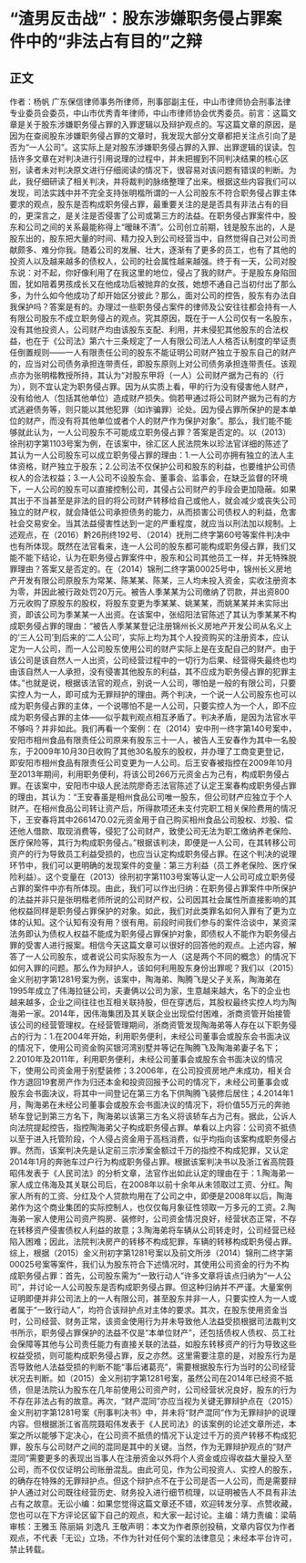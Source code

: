# “渣男反击战”：股东涉嫌职务侵占罪案件中的“非法占有目的”之辩
## 正文
作者：杨帆 广东保信律师事务所律师，刑事部副主任，中山市律师协会刑事法律专业委员会委员，中山市优秀青年律师，中山市律师协会优秀委员。前言：这篇文章是关于股东涉嫌职务侵占罪的入罪逻辑以及辩护观点的。写这篇文章的原因，是因为在查阅股东涉嫌职务侵占罪的文章时，我发现大部分文章都把关注点引向了是否为“一人公司”。这实际上是对股东涉嫌职务侵占罪的入罪、出罪逻辑的误读。包括许多文章在对判决进行引用说理的过程中，并未把握到不同判决结果的核心区别，读者未对判决原文进行仔细阅读的情况下，很容易对该问题有错误的判断。为此，我仔细研读了相关判决，并将裁判的脉络整理了出来。根据这些内容我们可以发现，司法实践中并不完全支持张明楷所谓的一人公司股东不符合职务侵占罪主体要求的观点，股东是否构成职务侵占罪，最重要关注的是是否具有非法占有的目的，更深言之，是关注是否侵害了公司或第三方的法益。在职务侵占罪案件中，股东和公司之间的关系最能称得上“暧昧不清”。公司创立前期，钱是股东出的，人是股东出的，股东把大量的时间、精力投入到公司经营当中，自然觉得自己对公司贡献颇多、难分你我。随着公司的发展、壮大，逐渐有了更多的员工，也有了其他的投资人以及越来越多的债权人，公司的社会属性越来越强。终于有一天，公司对股东说：对不起，你好像利用了在我这里的地位，侵占了我的财产。于是股东身陷囹圄，犹如陪着男孩成长又在他成功后被抛弃的女孩，她想不通自己当初付出了那么多，为什么如今他成功了却开始区分彼此？那么，面对公司的控告，股东有办法自我保护吗？答案是有的。办理过一些职务侵占案件的律师及公安往往都会持有一人有限公司股东不成立职务侵占的观点。究其原因，既在于一人公司仅有一名股东，没有其他投资人，公司财产均由该股东支配、利用，并未侵犯其他股东的合法权益，也在于《公司法》第六十三条规定了一人有限公司法人人格否认制度的举证责任倒置规则——一人有限责任公司的股东不能证明公司财产独立于股东自己的财产的，应当对公司债务承担连带责任，即股东原则上对公司债务承担连带责任。该观点亦为张明楷教授所持，其认为“对股东甲将（一人）公司财产据为己有的（行为），则不宜认定为职务侵占罪。因为从实质上看，甲的行为没有侵害他人财产，没有给他人（包括其他单位）造成财产损失。倘若甲通过将公司财产据为己有的方式逃避债务等，则只能以其他犯罪（如诈骗罪）论处。因为侵占罪所保护的是本单位的财产，而没有将其他单位或者个人的财产作为保护对象”。那么，我们能不能够就此认为，一人公司股东不可能成立职务侵占罪？答案是否定的。以（2013）徐刑初字第1103号案为例，在该案中，徐汇区人民法院朱以珍法官详细的陈述了其认为一人公司股东可以成立职务侵占罪的理由：1.一人公司亦拥有独立的法人主体资格，财产独立于股东；2.公司法不仅保护公司和股东的利益，也要维护公司债权人的合法权益；3.一人公司不设股东会、董事会、监事会，在缺乏监督的环境下，一人公司的股东可以直接控制公司，其侵占公司财产的手段会更加隐蔽。如果其出于不当甚至是非法的目的将公司财产转移给自己或他人，就会减少或丧失公司独立的财产权，就会降低公司承担债务的能力，从而损害公司债权人的利益，危害社会交易安全。当其法益侵害性达到一定的严重程度，就应当以刑法加以规制。上述观点，在（2016）黔26刑终192号、（2014）抚刑二终字第60号等案件判决中也有所体现。既然在法官看来，连一人公司的股东都可能构成职务侵占罪，我们又能不能下结论，认为在职务侵占罪案件中，股东和公司其他员工一样，并无特殊脱罪理由？答案又是否定的。在（2014）锦刑二终字第00025号中，锦州长义房地产开发有限公司原股东为常某、陈某某、陈某，三人均未投入资金，实收注册资本为零，并因此被行政处罚20万元。被告人季某某为公司缴纳了罚款，并出资800万元收购了原股东的股权，将股东变更为季某某、姚某某，而姚某某并未实际出资，即该公司为季某某一人出资。在该案中，张绍阳法官陈述了其认为季某某不构成职务侵占罪的理由：“被告人季某某登记注册锦州长义房地产开发公司从名义上的‘三人公司’到后来的‘二人公司’，实际上均为其个人投资购买的注册资本，应认定为一人公司，而一人公司股东使用公司的财产实际上是在支配自己的财产。由于该公司是该自然人一人出资，公司经营过程中的一切行为后果、经营得失最终也均由该自然人一人承担，没有侵害其他股东的利益，其不应成为职务侵占罪的犯罪主体。”也就是说，根据该法官的观点，别说一人公司，哪怕是一般的有限公司，只要实控人为一人，即可成为无罪辩护的理由。两个判决，一个说一人公司股东也可以成为职务侵占罪的主体，一个说哪怕不是一人公司，只要实控人为一个人，即不应成为职务侵占罪的主体——似乎裁判观点相互矛盾了。判决矛盾，是因为法官水平不够吗？并非如此。我们再看一个案例：在（2014）安中刑一终字第140号案中，安阳市相州食品有限责任公司原来有股东三十一人，被告人王安春作为其中一名股东，于2009年10月30日收购了其他30名股东的股权，并办理了工商变更登记，即安阳市相州食品有限责任公司变更为一人公司。后王安春被指控在2009年10月至2013年期间，利用职务便利，将该公司266万元资金占为己有，构成职务侵占罪。在该案中，安阳市中级人民法院廖奇志法官陈述了认定王案春构成职务侵占罪的理由，其认为：“王安春虽是相州食品公司唯一股东，但公司财产应独立于个人财产。在相州食品公司转让资产后，所得款项还未支付完职工相关保险费用的情况下，王安春将其中2661470.02元资金用于自己购买相州食品公司股权、炒股、偿还他人借款、取现消费等，侵犯了公司财产，致使公司无法为职工缴纳养老保险、医疗保险等，其行为构成职务侵占。”根据该判决，即便是一人公司，在其转移公司资产的行为导致员工利益受损的，也应当认定构成职务侵占罪。在这个判决的说理环节中，我们可以更明确的发现案件的变量：第三方利益（员工养老保险、医疗保险利益）。这个变量在（2013）徐刑初字第1103号案等认定一人公司可成立职务侵占罪的案件中亦有所体现。由此，我们可以作出归纳：在职务侵占罪案件中所保护的法益并非只是张明楷老师所说的公司财产权，公司因其社会属性所直接影响的其他权益同样是职务侵占罪保护的对象。如此，我们对此类罪名如何入罪有了更为立体的认知。这个认知有没有用？很有用。前段时间我们参与的案件洽谈中，某资深法务即认为债权人权益不能成为职务侵占罪保护对象，即债权人不能作为职务侵占罪的受害人进行报案。相信今天这篇文章可以很好的回答他的观点。上述内容，解答了一人公司股东，或者说公司实际股东为一人（这是两个不同的概念）的情况下如何入罪的问题。那么作为辩护人，该如何利用股东身份出罪呢？我们以（2015）金义刑初字第1281号案为例，该案中，陶海弟、陶腾飞是父子关系，陶海弟在1995年成立了伟海拉链公司，夫妻俩以公司为家，生意越来越大，名下的企业也越来越多，企业之间往往也互相关联持股，但在穿透后，其股权最终实控人均为陶海弟一家。2014年，因伟海集团及其关联企业出现偿付困难，浙商资管开始接管该公司的经营管理权。在经营管理期间，浙商资管发现陶海弟等人存在以下职务侵占的行为：1.在2004年开始，利用职务便利，未经公司董事会或股东会书面决议的情况下，使用公司资金购买银河湾别墅并等记在陶腾飞及陶海弟妻子名下；2.2010年及2011年，利用职务便利，未经公司董事会或股东会书面决议的情况下，使用公司资金用于别墅装修；3.2006年，在公司投资房地产未成功，相关合作方退回19套房产作为归还本金和投资回报予公司的情况下，未经公司董事会或股东会书面决议，将其中一间登记在第三方名下供陶腾飞装修后居住；4.2014年1月，陶海弟在未经公司董事会或股东会书面决议的情况下，将价值55万元的奔驰轿车登记到第三方名下，陶海弟以该第三方名义将该轿车占为己有。据此，公诉人向法院提起控告，指控陶海弟父子构成职务侵占罪。单看以上内容：公司资不抵债以至于进入托管阶段，个人侵占资金用于高档消费，似乎均指向该案构成职务侵占罪。然而，该案判决先是认定前三宗涉案金额过千万的指控不构成犯罪，又认定2014年1月的奔驰车过户行为构成职务侵占罪。根据该案判决书以及浙江省高院聂昭伟发表于《人民司法》的分析文章，法官作出如此认定的理由在于：1.陶海弟一家人成立伟海及其关联公司后，在2008年以前十余年从未领取过工资、分红。陶家人所有的工资、分红及个人贷款均用在了公司之中，即便是2008年以后，陶海弟作为这个商业集团的实际控制人，也仅仅每月象征性领取一万多元的工资。2.陶海弟一家人使用公司资产购房、装修时，公司资金情况良好，经营状态正常，不存在转移资产侵害债权人利益的故意；3.陶海弟将车辆从公司转走时，公司经营已经陷入困难；因此，法院判决房产的转移不构成犯罪，车辆的转移构成职务侵占罪。综上，根据（2015）金义刑初字第1281号案以及前文所涉（2014）锦刑二终字第00025号案等案件，我们认为股东符合下述情况时，其使用公司资金的行为不构成职务侵占罪：首先，公司股东需为“一致行动人”许多文章将该点归纳为“一人公司”，并讨论一人公司股东是否构成职务侵占罪。但这种归纳并不严谨。大量案例证明即便并非公司法上的一人有限公司，甚至股东并非一人，只要实控人为一人或者属于“一致行动人”，均符合该辩护点对主体的要求。其次，在股东使用资金当时，公司经营、财务正常，该资金使用行为并未导致他人法益受损根据司法裁判文书所示，职务侵占罪保护的法益不仅是“本单位财产”，还包括债权人债权、员工社会保障等其他与公司责任能力有直接关联的法益，如股东转移资产的行为导致这些权益受损，则可能构成职务侵占罪，反之亦然。这里需要注意的是，对股东行为是否导致他人法益受损的判断不能“事后诸葛亮”，需要根据股东行为当时的公司经营状况去判断。如（2015）金义刑初字第1281号案，虽然公司在2014年已经资不抵债，但是法院认为股东在几年前使用公司资产时，公司经营状况良好，股东的行为不存在非法占有的故意。再次，“财产混同”亦应当视为关键无罪辩护点在（2015）金义刑初字第1281号案《刑事判决书》中，并未将“财产混同”作为无罪辩护的说理内容。但根据浙江省高院聂昭伟发表于《人民司法》的该案例的论述文章所述，本案之所以能够下定决心，在公司资不抵债的情况下认定过千万的资产转移不构成犯罪，股东与公司财产之间的混同是其中的关键。当然，作为无罪辩护观点的“财产混同”需要更多的表现出当事人在注册资金以外将个人资金或应得收益大量投入至公司，而不仅仅证明公司账册混乱。由此可见，作为公司投资人、实控人的股东，的确存在特殊的无罪辩护点。但这个辩护点不在于公司是否一人公司，而是需要辩护人通过对公司既往经营历史、财务投入进行细节梳理，以证明被告人不具有非法占有之故意。无讼小编：如果您觉得这篇文章还不错，欢迎转发分享、点赞收藏，您也可以在下方评论区留下自己的观点，和大家一起讨论。主编：靖力责编：梁萌审核：王雅玉 陈丽娟 刘逸凡 王敬声明：本文为作者原创投稿，文章内容仅为作者观点，不代表「无讼」立场，不作为针对任何个案的法律意见；未经本平台许可，禁止转载。